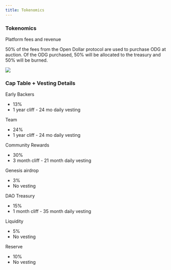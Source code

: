 ```yaml
---
title: Tokenomics
---
```


### Tokenomics

Platform fees and revenue

50% of the fees from the Open Dollar protocol are used to purchase ODG at auction. Of the ODG purchased, 50% will be allocated to the treasury and 50% will be burned.

![](</img/Platform fees and revenue.png>)

### **Cap Table + Vesting Details**

Early Backers

* 13%
* 1 year cliff - 24 mo daily vesting

Team

* 24%
* 1 year cliff - 24 mo daily vesting

Community Rewards

* 30%
* 3 month cliff - 21 month daily vesting

Genesis airdrop

* 3%
* No vesting

DAO Treasury

* 15%
* 1 month cliff - 35 month daily vesting

Liquidity

* 5%
* No vesting

Reserve

* 10%
* No vesting

